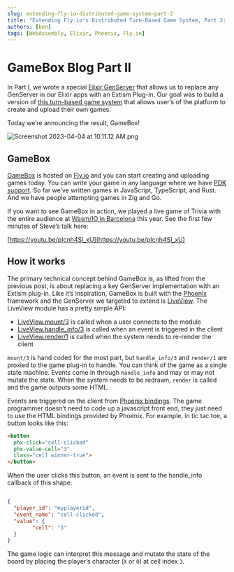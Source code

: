 ```yaml
---
slug: extending-fly-io-distributed-game-system-part-2
title: "Extending Fly.io's Distributed Turn-Based Game System, Part 2: GameBox"
authors: [ben]
tags: [WebAssembly, Elixir, Phoenix, Fly.io]
---
```


# GameBox Blog Part II

In Part I, we wrote a special [Elixir GenServer](https://hexdocs.pm/elixir/GenServer.html) that allows us to replace any GenServer in our Elixir apps with an Extism Plug-in. Our goal was to build a version of [this turn-based game system](https://fly.io/blog/building-a-distributed-turn-based-game-system-in-elixir/) that allows user’s of the platform to create and upload their own games.

Today we’re announcing the result, GameBox!

![Screenshot 2023-04-04 at 10.11.12 AM.png](https://s3-us-west-2.amazonaws.com/secure.notion-static.com/73191af3-0698-4090-b40f-0471a8deaeb8/Screenshot_2023-04-04_at_10.11.12_AM.png)

## GameBox

[GameBox](https://gamebox.fly.dev/) is hosted on [Fly.io](https://gamebox.fly.dev/) and you can start creating and uploading games today. You can write your game in any language where we have [PDK support](https://extism.org/docs/category/write-a-plug-in). So far we’ve written games in JavaScript, TypeScript, and Rust. And we have people attempting games in Zig and Go.

If you want to see GameBox in action, we played a live game of Trivia with the entire audience at [Wasm/IO in Barcelona](https://wasmio.tech/) this year. See the first few minutes of Steve’s talk here:

[https://youtu.be/pIcnh4Sl_xU](https://youtu.be/pIcnh4Sl_xU)

## How it works

The primary technical concept behind GameBox is, as lifted from the previous post, is about replacing a key GenServer implementation with an Extism plug-in. Like it’s inspiration, GameBox is built with the [Phoenix](https://www.phoenixframework.org/) framework and the GenServer we targeted to extend is [LiveView](https://hexdocs.pm/phoenix_live_view/Phoenix.LiveView.html#content).  The LiveView module has a pretty simple API:

- [LiveView.mount/3](https://hexdocs.pm/phoenix_live_view/Phoenix.LiveView.html#c:mount/3) is called when a user connects to the module
- [LiveView.handle_info/3](https://hexdocs.pm/phoenix_live_view/Phoenix.LiveView.html#c:handle_event/3) is called when an event is triggered in the client
- [LiveView.render/1](https://hexdocs.pm/phoenix_live_view/Phoenix.LiveView.html#c:render/1) is called when the system needs to re-render the client

`mount/3` is hand coded for the most part, but `handle_info/3` and `render/1` are proxied to the game plug-in to handle. You can think of the game as a single state machine. Events come in through `handle_info` and may or may not mutate the state. When the system needs to be redrawn, `render` is called and the game outputs some HTML. 

Events are triggered on the client from [Phoenix bindings](https://hexdocs.pm/phoenix_live_view/Phoenix.LiveView.html#module-bindings). The game programmer doesn’t need to code up a javascript front end, they just need to use the HTML bindings provided by Phoenix. For example, in tic tac toe, a button looks like this:

```html
<button
  phx-click="cell-clicked"
  phx-value-cell="3"
  class="cell winner-true">
</button>
```

When the user clicks this button, an event is sent to the handle_info callback of this shape:

```json

{
  "player_id": "myplayerid",
  "event_name": "cell-clicked",
  "value": {
		"cell": "3"
  }
}
```

The game logic can interpret this message and mutate the state of the board by placing the player’s character (`X` or `O`) at cell index `3`.


